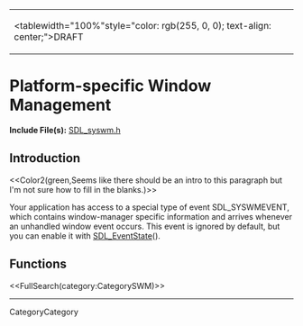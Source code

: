 <!-- #master-page:CategoryTemplate -->
<!-- #master-date:Unknown-Date -->
<!-- format wiki -->
<!-- language en -->
{|
|<tablewidth="100%"style="color: rgb(255, 0, 0); text-align: center;">DRAFT 
|}

= Platform-specific Window Management =

'''Include File(s):'''  [http://hg.libsdl.org/SDL/file/68dfd6df47da/include/SDL_syswm.h SDL_syswm.h]


== Introduction ==
<<Color2(green,Seems like there should be an intro to this paragraph but I'm not sure how to fill in the blanks.)>>

Your application has access to a special type of event SDL_SYSWMEVENT, which contains window-manager specific information and arrives whenever an unhandled window event occurs.  This event is ignored by default, but you can enable it with [[SDL_EventState]]().

== Functions ==

<<FullSearch(category:CategorySWM)>>

----
CategoryCategory
